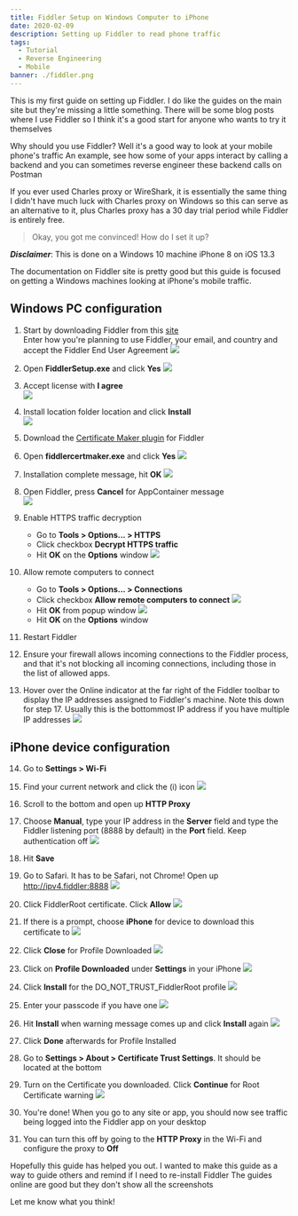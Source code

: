 ```yaml
---
title: Fiddler Setup on Windows Computer to iPhone
date: 2020-02-09
description: Setting up Fiddler to read phone traffic
tags:
  - Tutorial
  - Reverse Engineering
  - Mobile
banner: ./fiddler.png
---
```


This is my first guide on setting up Fiddler. I do like the guides on the main site but they're missing a little something.
There will be some blog posts where I use Fiddler so I think it's a good start for anyone who wants to try it themselves  

Why should you use Fiddler? Well it's a good way to look at your mobile phone's traffic
An example, see how some of your apps interact by calling a backend and you can sometimes reverse engineer 
these backend calls on Postman

If you ever used Charles proxy or WireShark, it is essentially the same thing
I didn't have much luck with Charles proxy on Windows so this can serve as an alternative to it, 
plus Charles proxy has a 30 day trial period while Fiddler is entirely free.

> Okay, you got me convinced! How do I set it up?

***Disclaimer***: This is done on a Windows 10 machine
    iPhone 8 on iOS 13.3

The documentation on Fiddler site is pretty good but this guide is focused on getting a Windows machines looking at iPhone's mobile traffic.

## **Windows PC configuration** 

1. Start by downloading Fiddler from this [site](https://www.telerik.com/download/fiddler)  
Enter how you're planning to use Fiddler, your email, and country and accept the Fiddler End User Agreement
![](./download.png)

2. Open **FiddlerSetup.exe** and click **Yes**
![](./fiddler_uac.png)

3. Accept license with **I agree**  
![](./license_agreement.png)

4. Install location folder location and click **Install**  
![](./installation_folder.png)

5. Download the [Certificate Maker plugin](https://telerik-fiddler.s3.amazonaws.com/fiddler/addons/fiddlercertmaker.exe) for Fiddler

6. Open **fiddlercertmaker.exe** and click **Yes**
![](./cert_maker_uac.png)

7. Installation complete message, hit **OK**
![](./cert_maker_setup_complete.png)

8. Open Fiddler, press **Cancel** for AppContainer message  
![](./appcontainer.png)

9. Enable HTTPS traffic decryption
    - Go to **Tools > Options... > HTTPS**  
    - Click checkbox **Decrypt HTTPS traffic**
    - Hit **OK** on the **Options** window
    ![](./decrypt_https.png)

10. Allow remote computers to connect 
    - Go to **Tools > Options... > Connections**  
    - Click checkbox **Allow remote computers to connect**
    ![](./allow_remote.png)
    - Hit **OK** from popup window
    ![](./enabling_remote_access.png)
    - Hit **OK** on the **Options** window

11. Restart Fiddler

12. Ensure your firewall allows incoming connections to the Fiddler process, and that it's not blocking all incoming connections, including those in the list of allowed apps.

13. Hover over the Online indicator at the far right of the Fiddler toolbar to display the IP addresses assigned to Fiddler's machine. Note this down for step 17. Usually this is the bottommost IP address if you have multiple IP addresses
![](./online_ip.png)

## **iPhone device configuration**

14. Go to **Settings > Wi-Fi**

15. Find your current network and click the (i) icon
![](./wifi_info.png)

16. Scroll to the bottom and open up **HTTP Proxy**

17. Choose **Manual**, type your IP address in the **Server** field and type the Fiddler listening port (8888 by default) in the **Port** field. Keep authentication off
![](./sample_proxy.png)

18. Hit **Save**

19. Go to Safari. It has to be Safari, not Chrome! Open up http://ipv4.fiddler:8888
![](./ipv4fiddler.png)

20. Click FiddlerRoot certificate. Click **Allow**
![](./fiddler_root.png)

21. If there is a prompt, choose **iPhone** for device to download this certificate to
![](./install_device.png)

22. Click **Close** for Profile Downloaded
![](./profile_downloaded.png)

23. Click on **Profile Downloaded** under **Settings** in your iPhone
![](./settings.png)

24. Click **Install** for the DO_NOT_TRUST_FiddlerRoot profile
![](./install_profile.png)

25. Enter your passcode if you have one
![](./passcode.png)

26. Hit **Install** when warning message comes up and click **Install** again
![](./install_warning.png)

27. Click **Done** afterwards for Profile Installed

28. Go to **Settings > About > Certificate Trust Settings**. It should be located at the bottom

29. Turn on the Certificate you downloaded. Click **Continue** for Root Certificate warning
![](./root_certificate.png)

30. You're done! When you go to any site or app, you should now see traffic being logged into the Fiddler app on your desktop

31. You can turn this off by going to the **HTTP Proxy** in the Wi-Fi and configure the proxy to **Off**

Hopefully this guide has helped you out. I wanted to make this guide as a way to guide others and remind if I need to re-install Fiddler
The guides online are good but they don't show all the screenshots

Let me know what you think!
